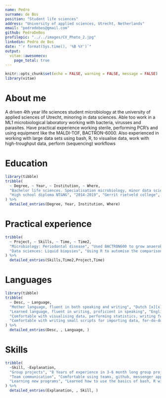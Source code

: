 ```yaml
---
name: Pedro
surname: de Bos
position: "Student life sciences"
address: "University of applied sciences, Utrecht, Netherlands"
email: "pedrodebos@gmail.com"
github: PedroDeBos
profilepic: "../../images/CV_Photo_2.jpg"
linkedin: Pedro de Bos
date: "`r format(Sys.time(), '%B %Y')`"
output: 
  vitae::awesomecv:
    page_total: true
---
```


```r
knitr::opts_chunk$set(echo = FALSE, warning = FALSE, message = FALSE)
library(vitae)
```

# About me
A driven 4th year life sciences student microbiology at the university of applied sciences of Utrecht, minoring in data sciences. Able too work in a ML1 microbiological laboratory working with bacteria, virusses and parasites. Have practical experience working sterile, performing PCR's and using equipment like the MALDI-TOF, BACTRON-6000. Also experienced in working with large data sets using bash, R, to visualise data, work with high-troughput data, perform (sequencing) workflows

# Education

```r
library(tibble)
tribble(
  ~ Degree, ~ Year, ~ Institution, ~ Where,
  "Bachelor life sciences. Specialisation microbiology, minor data sciences", "2019-present", "University of applied sciences", "Utrecht, Netherlands",
  "High school diploma NT&NG", "2014-2019", "Gerrit rietveld college", "Utrecht, Netherlands"
) %>% 
  detailed_entries(Degree, Year, Institution, Where)
```

# Practical experience
```r
tribble(
  ~ Project, ~ Skills, ~ Time, ~ Time2,
  "Microbiology: Periodontal disease", "Used BACTRON600 to grow anaerobic bacteria, analysed MALDI-TOF spectra of bacteria in different ratios, analysed direct periodontal samples", "6 months", "2021-2022",
  "Data sciences: Liquid biopsies", "Using R to automise the comparison of cell-free(cf)- and tumor DNA in neuroblastoma", "Ongoing", "2022"
) %>%
  detailed_entries(Skills,Time2,Project,Time)
```


# Languages 
```` r
library(tibble)
tribble(
  ~ Desc, ~ Language,
  "Mother language, fluent in both speaking and writing", "Dutch [x][x][x][x][x]",
  "Learned language, fluent in writing, proficient in speaking", "English [x][x][x][x][.]",
  "Comfortable with visualising data, performing statistics, writing functions, simple workflows (RNAseq, metagenomics). Portfolio is available on pedrodebos.github.io", "R [x][x][x][x][.]",
  "Comfortable with writing small scripts for importing data, for-do-done loops, functions containing if/then statements", "bash [x][x][x][.][.]"
) %>%
  detailed_entries(Desc, , Language, )
````

# Skills

```r
tribble(
  ~Skill, ~Explanation,
  "Group projects", "8 Years of experience in 3-6 month long group projects",
  "Team communication", "Comfortable using teams, github, messenger apps for communication.",
  "Learning new programs", "Learned how to use the basics of bash, R within 10 weeks."
) %>%
  detailed_entries(Explanation, , Skill, )
```


